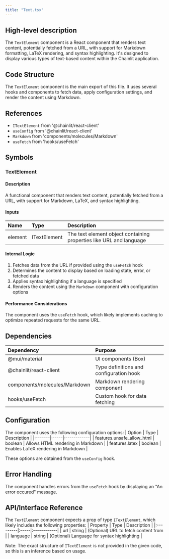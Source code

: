 ```yaml
---
title: "Text.tsx"
---
```


## High-level description
The `TextElement` component is a React component that renders text content, potentially fetched from a URL, with support for Markdown formatting, LaTeX rendering, and syntax highlighting. It's designed to display various types of text-based content within the Chainlit application.

## Code Structure
The `TextElement` component is the main export of this file. It uses several hooks and components to fetch data, apply configuration settings, and render the content using Markdown.

## References
- `ITextElement` from '@chainlit/react-client'
- `useConfig` from '@chainlit/react-client'
- `Markdown` from 'components/molecules/Markdown'
- `useFetch` from 'hooks/useFetch'

## Symbols

### TextElement
#### Description
A functional component that renders text content, potentially fetched from a URL, with support for Markdown, LaTeX, and syntax highlighting.

#### Inputs
| Name | Type | Description |
|:-----|:-----|:------------|
| element | ITextElement | The text element object containing properties like URL and language |

#### Internal Logic
1. Fetches data from the URL if provided using the `useFetch` hook
2. Determines the content to display based on loading state, error, or fetched data
3. Applies syntax highlighting if a language is specified
4. Renders the content using the `Markdown` component with configuration options

#### Performance Considerations
The component uses the `useFetch` hook, which likely implements caching to optimize repeated requests for the same URL.

## Dependencies
| Dependency | Purpose |
|:-----------|:--------|
| @mui/material | UI components (Box) |
| @chainlit/react-client | Type definitions and configuration hook |
| components/molecules/Markdown | Markdown rendering component |
| hooks/useFetch | Custom hook for data fetching |

## Configuration
The component uses the following configuration options:
| Option | Type | Description |
|:-------|:-----|:------------|
| features.unsafe_allow_html | boolean | Allows HTML rendering in Markdown |
| features.latex | boolean | Enables LaTeX rendering in Markdown |

These options are obtained from the `useConfig` hook.

## Error Handling
The component handles errors from the `useFetch` hook by displaying an "An error occured" message.

## API/Interface Reference
The `TextElement` component expects a prop of type `ITextElement`, which likely includes the following properties:
| Property | Type | Description |
|:---------|:-----|:------------|
| url | string | (Optional) URL to fetch content from |
| language | string | (Optional) Language for syntax highlighting |

Note: The exact structure of `ITextElement` is not provided in the given code, so this is an inference based on usage.